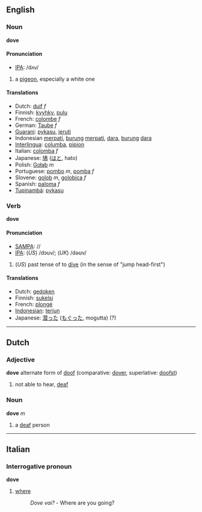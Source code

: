 ==English==
=== Noun ===
'''dove'''

====Pronunciation====
*[[w:IPA|IPA]]: /dʌv/

# a [[pigeon]], especially a white one

==== Translations ====
*Dutch: [[duif]] ''f''
*Finnish: [[kyyhky]], [[pulu]]
*French: [[colombe]] ''f''
*German: [[Taube]] ''f''
*[[Guarani]]: [[pykasu]], [[jeruti]]
*Indonesian [[merpati]], [[burung]] [[merpati]], [[dara]], [[burung]] [[dara]]
*[[Interlingua]]: [[columba]], [[pipion]]
*Italian: [[colomba]] ''f''
*Japanese: [[鳩]] ([[はと]], hato)
*Polish: [[Gołąb]] ''m''
*Portuguese: [[pombo]] ''m'', [[pomba]] ''f''
*Slovene: [[golob]] ''m'', [[golobica]] ''f''
*Spanish: [[paloma]] ''f''
*[[Tupinambá]]: [[pykasu]]

=== Verb ===
'''dove'''

==== Pronunciation ====
*[[w:SAMPA|SAMPA]]: //
*[[w:IPA|IPA]]: (''US'') /dɔuv/; (''UK'') /dəʊv/

# (''US'') past tense of to [[dive]] (in the sense of "jump head-first")

==== Translations ====
*Dutch: [[gedoken]]
*Finnish: [[sukelsi]]
*French: [[plongé]]
*[[Indonesian]]: [[terjun]]
*Japanese: [[潜った]] ([[もぐった]], mogutta) (?)

----
==Dutch==
=== Adjective ===
'''dove''' alternate form of [[doof]] (comparative: [[dover]], superlative: [[doofst]])

# not able to hear, [[deaf]]

=== Noun ===
'''dove''' ''m''

# a [[deaf]] person

----
==Italian==
=== Interrogative pronoun === <!--or just "adverb"?-->
'''dove'''

# [[where]]
#:''Dove vai?'' - Where are you going?